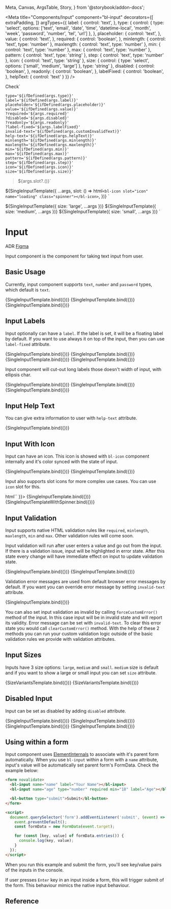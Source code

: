   Meta,
  Canvas,
  ArgsTable,
  Story,
} from '@storybook/addon-docs';

<Meta
  title="Components/Input"
  component="bl-input"
  decorators={[
    extraPadding,
  ]}
  argTypes={{
    label: {
      control: 'text',
    },
    type: {
      control: {
        type: 'select',
        options: ['text', 'email', 'date', 'time', 'datetime-local', 'month', 'week', 'password', 'number', 'tel', 'url']
      },
    },
    placeholder: {
      control: 'text',
    },
    value: {
      control: 'text',
    },
    required: {
      control: 'boolean',
    },
    minlength: {
      control: 'text',
      type: 'number'
    },
    maxlength: {
      control: 'text',
      type: 'number'
    },
    min: {
      control: 'text',
      type: 'number'
    },
    max: {
      control: 'text',
      type: 'number'
    },
    pattern: {
      control: 'text',
      type: 'string'
    },
    step: {
      control: 'text',
      type: 'number'
    },
    icon: {
      control: 'text',
      type: 'string'
    },
    size: {
      control: {
        type: 'select',
        options: ['small', 'medium', 'large']
      },
      type: 'string'
    },
    disabled: {
      control: 'boolean',
    },
    readonly: {
      control: 'boolean',
    },
    labelFixed: {
      control: 'boolean',
    },
    helpText: {
      control: 'text'
    }
  }}
/>

  <bl-button>Check</bl-button>`

    type='${ifDefined(args.type)}'
    label='${ifDefined(args.label)}'
    placeholder='${ifDefined(args.placeholder)}'
    value='${ifDefined(args.value)}'
    ?required='${args.required}'
    ?disabled='${args.disabled}'
    ?readonly='${args.readonly}'
    ?label-fixed='${args.labelFixed}'
    invalid-text='${ifDefined(args.customInvalidText)}'
    help-text='${ifDefined(args.helpText)}'
    minlength='${ifDefined(args.minlength)}'
    maxlength='${ifDefined(args.maxlength)}'
    min='${ifDefined(args.min)}'
    max='${ifDefined(args.max)}'
    pattern='${ifDefined(args.pattern)}'
    step='${ifDefined(args.step)}'
    icon='${ifDefined(args.icon)}'
    size='${ifDefined(args.size)}'
  >${args.slot?.()}</bl-input>`

<style>
  .spinner {
    animation: spin 1s linear infinite;
  }

  @keyframes spin {
    0% {
      transform: rotate(0deg);
    }

    100% {
      transform: rotate(360deg);
    }
  }
</style>

${SingleInputTemplate({
  ...args,
  slot: () => html`<bl-icon slot="icon" name="loading" class="spinner"></bl-icon>`,
})}
`

${SingleInputTemplate({ size: 'large', ...args })}
${SingleInputTemplate({ size: 'medium', ...args })}
${SingleInputTemplate({ size: 'small', ...args })}
`

# Input

<bl-badge icon="document">ADR</bl-badge>
<bl-badge icon="puzzle">[Figma](https://www.figma.com/file/RrcLH0mWpIUy4vwuTlDeKN/Baklava-Design-Guide?node-id=4%3A5586)</bl-badge>

Input component is the component for taking text input from user.

## Basic Usage

Currently, input component supports `text`, `number` and `password` types, which default is `text`.

<Canvas>
  <Story name="Text Input" args={{ placeholder: 'Enter Your Name' }}>
    {SingleInputTemplate.bind({})}
  </Story>
  <Story name="Number Input" args={{ type: 'number', placeholder: 'Enter Your Age' }}>
    {SingleInputTemplate.bind({})}
  </Story>
  <Story name="Password Input" args={{ type: 'password', placeholder: 'Enter Your Password' }}>
    {SingleInputTemplate.bind({})}
  </Story>
</Canvas>

## Input Labels

Input optionally can have a `label`.
If the label is set, it will be a floating label by default.
If you want to use always it on top of the input, then you can use `label-fixed` attribute.

<Canvas isColumn>
  <Story name="Input With Label"
         args={{ label: 'User Name', placeholder: 'Enter Your Name' }}>
    {SingleInputTemplate.bind({})}
  </Story>
  <Story name="Input With Fixed Label" args={{
    label: 'User Name',
    labelFixed: true,
    placeholder: 'Enter Your Name'
  }}>
    {SingleInputTemplate.bind({})}
  </Story>
  <Story name="Input Without Label" args={{ placeholder: 'Enter Your Name' }}>
    {SingleInputTemplate.bind({})}
  </Story>
  <Story name="Input with value" args={{ label: 'Your name', placeholder: 'Name Surname', value: 'Random User' }}>
    {SingleInputTemplate.bind({})}
  </Story>
</Canvas>

Input component will cut-out long labels those doesn't width of input, with ellipsis char.

<Canvas isColumn>
  <Story name="Input With Long Label" args={{ label: "Very very long label that doesn't fit select component width" }}>
    {SingleInputTemplate.bind({})}
  </Story>
  <Story name="Input With Long Label with Icon" args={{ label: "Very very long label that doesn't fit select component width", icon: 'profile' }}>
    {SingleInputTemplate.bind({})}
  </Story>
  <Story name="Input With Fixed Long Label" args={{ label: "Very very long label that doesn't fit select component width", placeholder: "Username", labelFixed: true }}>
    {SingleInputTemplate.bind({})}
  </Story>
</Canvas>

## Input Help Text

You can give extra information to user with `help-text` attribute.

<Canvas>
  <Story name="Input Help Text"
         args={{ type: 'text', placeholder: 'Enter Name', helpText: 'Your username should include only letters.' }}>
    {SingleInputTemplate.bind({})}
  </Story>
</Canvas>

## Input With Icon

Input can have an icon. This icon is showed with `bl-icon` component internally and it's color synced with the state of input.

<Canvas>
  <Story name="Input With Icon"
         args={{ type: 'text', placeholder: 'Enter Name', required: true, icon: 'calendar' }}>
    {SingleInputTemplate.bind({})}
  </Story>
  <Story name="Password Input With Icon"
         args={{ type: 'password', placeholder: 'Enter Password', required: true, icon: 'lock' }}>
    {SingleInputTemplate.bind({})}
  </Story>
</Canvas>

Input also supports slot icons for more complex use cases. You can use `icon` slot for this.

<Canvas>
  <Story name="Input With Slot Icon"
         args={{ placeholder: 'Name', slot: () => html`<bl-icon slot="icon" name="flash"></bl-icon>` }}>
    {SingleInputTemplate.bind({})}
  </Story>
  <Story name="Input With Spinner"
         args={{ placeholder: 'Name' }}>
    {SingleInputTemplateWithSpinner.bind({})}
  </Story>
</Canvas>

## Input Validation

Input supports native HTML validation rules like `required`, `minlength`, `maxlength`,  `min` and `max`. Other validation rules will come soon.

Input validation will run after user enters a value and go out from the input. If there is a validation issue, input will be highlighted in error state. After this state every change will have immediate effect on input to update validation state.

<Canvas>
  <Story name="Validation with Text Input"
         args={{ type: 'text', label: 'User Name', minlength: 5, maxlength: 20, required: true }}
  >
    {SingleInputTemplate.bind({})}
  </Story>
    <Story name="Validation with Number Input"
         args={{ type: 'number', label: 'Age', min: 18, required: true }}
  >
    {SingleInputTemplate.bind({})}
  </Story>
</Canvas>

Validation error messages are used from default browser error messages by default. If you want you can override error message by setting `invalid-text` attribute.

<Canvas>
  <Story name="Custom Error Message"
         args={{ type: 'text', label: 'User Name', required: true, customInvalidText: 'This field is mandatory' }}
  >
    {SingleInputTemplate.bind({})}
  </Story>
</Canvas>

You can also set input validation as invalid by calling `forceCustomError()` method of the input. In this case input will be in invalid state and will report
its validity. Error message can be set with `invalid-text`. To clear this error state you would call `clearCustomError()` method. With the help of these 2 methods
you can run your custom validation logic outside of the basic validation rules we provide with validation attributes.

## Input Sizes

Inputs have 3 size options: `large`, `medium` and `small`. `medium` size is default and if you want to show a large or small input you can set `size` attribute.

<Canvas>
  <Story name="Input sizes without value"
         args={{ type: 'text', label: 'User Name', icon: 'profile' }}
  >
    {SizeVariantsTemplate.bind({})}
  </Story>
  <Story name="Input sizes with value"
         args={{ type: 'text', label: 'User Name', value: 'excalibur82' }}
  >
    {SizeVariantsTemplate.bind({})}
  </Story>
</Canvas>

## Disabled Input

Input can be set as disabled by adding `disabled` attribute.

<Canvas isColumn>
  <Story name="Disabled Input with label"
         args={{ type: 'text', label: 'User Name', disabled: true }}
  >
    {SingleInputTemplate.bind({})}
  </Story>
  <Story name="Disabled Input with placeholder"
         args={{ type: 'text', label: 'User Name', labelFixed: true, placeholder: 'namesurname', disabled: true }}
  >
    {SingleInputTemplate.bind({})}
  </Story>
  <Story name="Disabled Input with value"
         args={{ type: 'text', label: 'User Name', value: 'excalibur82', disabled: true }}
  >
    {SingleInputTemplate.bind({})}
  </Story>
  <Story name="Disabled Input with icon"
         args={{ type: 'text', label: 'User Name', icon: 'profile', disabled: true }}
  >
    {SingleInputTemplate.bind({})}
  </Story>
</Canvas>

## Using within a form

Input component uses [ElementInternals](https://developer.mozilla.org/en-US/docs/Web/API/ElementInternals) to associate with it's parent form automatically. When you use `bl-input` within a form with a `name` attribute, input's value will be automatically set parent form's FormData. Check the example below:

```html
<form novalidate>
  <bl-input name="name" label="Your Name"></bl-input>
  <bl-input name="age" type="number" required min="18" label="Age"></bl-input>

  <bl-button type="submit">Submit</bl-button>
</form>

<script>
  document.querySelector('form').addEventListener('submit', (event) => {
    event.preventDefault();
    const formData = new FormData(event.target);

    for (const [key, value] of formData.entries()) {
      console.log(key, value);
    }
  });
</script>
```

When you run this example and submit the form, you'll see key/value pairs of the inputs in the console.

<bl-alert icon>If user presses `Enter` key in an input inside a form, this will trigger submit of the form. This behaviour mimics the native input behaviour.</bl-alert>

## Reference

<ArgsTable of="bl-input" />
